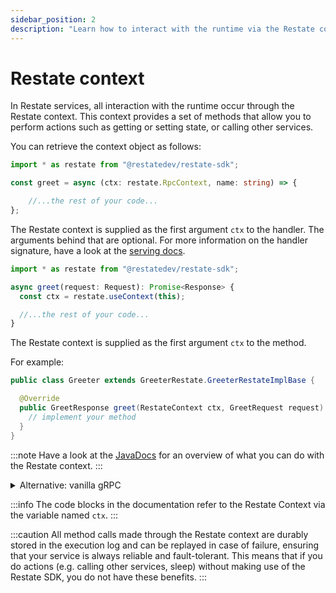 ```yaml
---
sidebar_position: 2
description: "Learn how to interact with the runtime via the Restate context."
---
```



# Restate context

In Restate services, all interaction with the runtime occur through the Restate context.
This context provides a set of methods that allow you to perform actions such as getting or setting state, or
calling other services.

You can retrieve the context object as follows:

<Tabs groupId="sdk" queryString>
<TabItem value="ts" label="TypeScript" default>

```typescript
import * as restate from "@restatedev/restate-sdk";

const greet = async (ctx: restate.RpcContext, name: string) => {

    //...the rest of your code...
};
```

The Restate context is supplied as the first argument `ctx` to the handler.
The arguments behind that are optional. For more information on the handler signature, have a look at the [serving docs](/services/sdk/serving).

</TabItem>
<TabItem value="ts-grpc" label="TypeScript-gRPC">


```typescript
import * as restate from "@restatedev/restate-sdk";

async greet(request: Request): Promise<Response> {
  const ctx = restate.useContext(this);

  //...the rest of your code...
}
```

</TabItem>

<TabItem value="java" label="Java">

The Restate context is supplied as the first argument `ctx` to the method.

For example:

```java
public class Greeter extends GreeterRestate.GreeterRestateImplBase {

  @Override
  public GreetResponse greet(RestateContext ctx, GreetRequest request) {
    // implement your method
  }
}
```

:::note
Have a look at the [JavaDocs](https://javadoc.io/doc/dev.restate/sdk-api/latest/dev/restate/sdk/RestateContext.html) for an overview of what you can do with the Restate context.
:::

<details>
<summary>Alternative: vanilla gRPC</summary>

If you do not use Restate's generated protobuf code, you can access the restate context as follows

```java
import dev.restate.sdk.blocking.RestateContext;

// Inside your method:
RestateContext ctx = restateContext();
```

</details>

</TabItem>
</Tabs>


:::info
The code blocks in the documentation refer to the Restate Context via the variable named `ctx`.
:::

:::caution 
All method calls made through the Restate context are durably stored in the execution log
and can be replayed in case of failure, ensuring that your service is always reliable and fault-tolerant.
This means that if you do actions (e.g. calling other services, sleep) without making use of the Restate SDK,
you do not have these benefits.
:::
